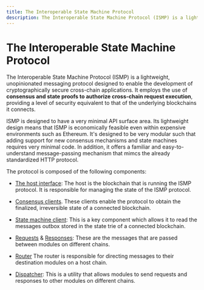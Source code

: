 ```yaml
---
title: The Interoperable State Machine Protocol
description: The Interoperable State Machine Protocol (ISMP) is a lightweight, unopinionated messaging protocol designed to enable the development of cryptographically secure cross-chain applications.
---
```


# The Interoperable State Machine Protocol

The Interoperable State Machine Protocol (ISMP) is a lightweight, unopinionated messaging protocol designed to enable the development of cryptographically secure cross-chain applications. It employs the use of **consensus and state proofs to authorize cross-chain request execution**, providing a level of security equivalent to that of the underlying blockchains it connects.

ISMP is designed to have a very minimal API surface area. Its lightweight design means that ISMP is economically feasible even within expensive environments such as Ethereum. It's designed to be very modular such that adding support for new consensus mechanisms and state machines requires very minimal code. In addition, it offers a familiar and easy-to-understand message-passing mechanism that mimcs the already standardized HTTP protocol.
<br />

The protocol is composed of the following components:

- [The host interface](/ismp/host): The host is the blockchain that is running the ISMP protocol. It is responsible for managing the state of the ISMP protocol.

- [Consensus clients](/ismp/consensus). These clients enable the protocol to obtain the finalized, irreversible state of a connected blockchain.

- [State machine client](/ismp/state-machine): This is a key component which allows it to read the messages outbox stored in the state trie of a connected blockchain.

- [Requests](/ismp/requests) & [Responses](/ismp/responses): These are the messages that are passed between modules on different chains.

- [Router](/ismp/router) The router is responsible for directing messages to their destination modules on a host chain.

- [Dispatcher](/ismp/dispatcher): This is a utility that allows modules to send requests and responses to other modules on different chains.
